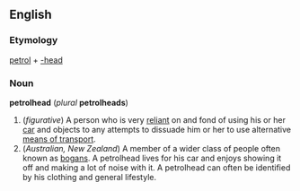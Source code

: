 ==English==
===Etymology===
[[petrol]] + [[-head]]

===Noun===
'''petrolhead''' (''plural'' '''petrolheads''')

#(''figurative'') A person who is very [[reliant]] on and fond of using his or her [[car]] and objects to any attempts to dissuade him or her to use alternative [[means of transport]].
#(''Australian, New Zealand'') A member of a wider class of people often known as [[bogan]]s. A petrolhead lives for his car and enjoys showing it off and making a lot of noise with it. A petrolhead can often be identified by his clothing and general lifestyle.